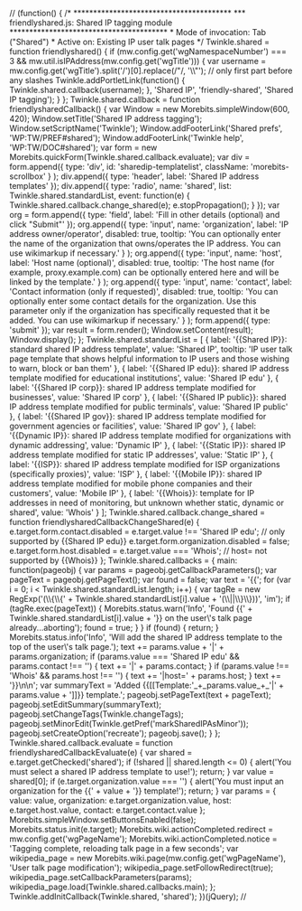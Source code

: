 // <nowiki>


(function() {


/*
 ****************************************
 *** friendlyshared.js: Shared IP tagging module
 ****************************************
 * Mode of invocation:     Tab ("Shared")
 * Active on:              Existing IP user talk pages
 */

Twinkle.shared = function friendlyshared() {
	if (mw.config.get('wgNamespaceNumber') === 3 && mw.util.isIPAddress(mw.config.get('wgTitle'))) {
		var username = mw.config.get('wgTitle').split('/')[0].replace(/"/, '\\"'); // only first part before any slashes
		Twinkle.addPortletLink(function() {
			Twinkle.shared.callback(username);
		}, 'Shared IP', 'friendly-shared', 'Shared IP tagging');
	}
};

Twinkle.shared.callback = function friendlysharedCallback() {
	var Window = new Morebits.simpleWindow(600, 420);
	Window.setTitle('Shared IP address tagging');
	Window.setScriptName('Twinkle');
	Window.addFooterLink('Shared prefs', 'WP:TW/PREF#shared');
	Window.addFooterLink('Twinkle help', 'WP:TW/DOC#shared');

	var form = new Morebits.quickForm(Twinkle.shared.callback.evaluate);

	var div = form.append({
		type: 'div',
		id: 'sharedip-templatelist',
		className: 'morebits-scrollbox'
	}
	);
	div.append({ type: 'header', label: 'Shared IP address templates' });
	div.append({ type: 'radio', name: 'shared', list: Twinkle.shared.standardList,
		event: function(e) {
			Twinkle.shared.callback.change_shared(e);
			e.stopPropagation();
		}
	});

	var org = form.append({ type: 'field', label: 'Fill in other details (optional) and click "Submit"' });
	org.append({
		type: 'input',
		name: 'organization',
		label: 'IP address owner/operator',
		disabled: true,
		tooltip: 'You can optionally enter the name of the organization that owns/operates the IP address.  You can use wikimarkup if necessary.'
	}
	);
	org.append({
		type: 'input',
		name: 'host',
		label: 'Host name (optional)',
		disabled: true,
		tooltip: 'The host name (for example, proxy.example.com) can be optionally entered here and will be linked by the template.'
	}
	);
	org.append({
		type: 'input',
		name: 'contact',
		label: 'Contact information (only if requested)',
		disabled: true,
		tooltip: 'You can optionally enter some contact details for the organization.  Use this parameter only if the organization has specifically requested that it be added.  You can use wikimarkup if necessary.'
	}
	);

	form.append({ type: 'submit' });

	var result = form.render();
	Window.setContent(result);
	Window.display();
};

Twinkle.shared.standardList = [
	{
		label: '{{Shared IP}}: standard shared IP address template',
		value: 'Shared IP',
		tooltip: 'IP user talk page template that shows helpful information to IP users and those wishing to warn, block or ban them'
	},
	{
		label: '{{Shared IP edu}}: shared IP address template modified for educational institutions',
		value: 'Shared IP edu'
	},
	{
		label: '{{Shared IP corp}}: shared IP address template modified for businesses',
		value: 'Shared IP corp'
	},
	{
		label: '{{Shared IP public}}: shared IP address template modified for public terminals',
		value: 'Shared IP public'
	},
	{
		label: '{{Shared IP gov}}: shared IP address template modified for government agencies or facilities',
		value: 'Shared IP gov'
	},
	{
		label: '{{Dynamic IP}}: shared IP address template modified for organizations with dynamic addressing',
		value: 'Dynamic IP'
	},
	{
		label: '{{Static IP}}: shared IP address template modified for static IP addresses',
		value: 'Static IP'
	},
	{
		label: '{{ISP}}: shared IP address template modified for ISP organizations (specifically proxies)',
		value: 'ISP'
	},
	{
		label: '{{Mobile IP}}: shared IP address template modified for mobile phone companies and their customers',
		value: 'Mobile IP'
	},
	{
		label: '{{Whois}}: template for IP addresses in need of monitoring, but unknown whether static, dynamic or shared',
		value: 'Whois'
	}
];

Twinkle.shared.callback.change_shared = function friendlysharedCallbackChangeShared(e) {
	e.target.form.contact.disabled = e.target.value !== 'Shared IP edu';  // only supported by {{Shared IP edu}}
	e.target.form.organization.disabled = false;
	e.target.form.host.disabled = e.target.value === 'Whois';  // host= not supported by {{Whois}}
};

Twinkle.shared.callbacks = {
	main: function(pageobj) {
		var params = pageobj.getCallbackParameters();
		var pageText = pageobj.getPageText();
		var found = false;
		var text = '{{';

		for (var i = 0; i < Twinkle.shared.standardList.length; i++) {
			var tagRe = new RegExp('(\\{\\{' + Twinkle.shared.standardList[i].value + '(\\||\\}\\}))', 'im');
			if (tagRe.exec(pageText)) {
				Morebits.status.warn('Info', 'Found {{' + Twinkle.shared.standardList[i].value + '}} on the user\'s talk page already...aborting');
				found = true;
			}
		}

		if (found) {
			return;
		}

		Morebits.status.info('Info', 'Will add the shared IP address template to the top of the user\'s talk page.');
		text += params.value + '|' + params.organization;
		if (params.value === 'Shared IP edu' && params.contact !== '') {
			text += '|' + params.contact;
		}
		if (params.value !== 'Whois' && params.host !== '') {
			text += '|host=' + params.host;
		}
		text += '}}\n\n';

		var summaryText = 'Added {{[[Template:'_+_params.value_+_'|' + params.value + ']]}} template.';
		pageobj.setPageText(text + pageText);
		pageobj.setEditSummary(summaryText);
		pageobj.setChangeTags(Twinkle.changeTags);
		pageobj.setMinorEdit(Twinkle.getPref('markSharedIPAsMinor'));
		pageobj.setCreateOption('recreate');
		pageobj.save();
	}
};

Twinkle.shared.callback.evaluate = function friendlysharedCallbackEvaluate(e) {
	var shared = e.target.getChecked('shared');
	if (!shared || shared.length <= 0) {
		alert('You must select a shared IP address template to use!');
		return;
	}

	var value = shared[0];

	if (e.target.organization.value === '') {
		alert('You must input an organization for the {{' + value + '}} template!');
		return;
	}

	var params = {
		value: value,
		organization: e.target.organization.value,
		host: e.target.host.value,
		contact: e.target.contact.value
	};

	Morebits.simpleWindow.setButtonsEnabled(false);
	Morebits.status.init(e.target);

	Morebits.wiki.actionCompleted.redirect = mw.config.get('wgPageName');
	Morebits.wiki.actionCompleted.notice = 'Tagging complete, reloading talk page in a few seconds';

	var wikipedia_page = new Morebits.wiki.page(mw.config.get('wgPageName'), 'User talk page modification');
	wikipedia_page.setFollowRedirect(true);
	wikipedia_page.setCallbackParameters(params);
	wikipedia_page.load(Twinkle.shared.callbacks.main);
};

Twinkle.addInitCallback(Twinkle.shared, 'shared');
})(jQuery);


// </nowiki>